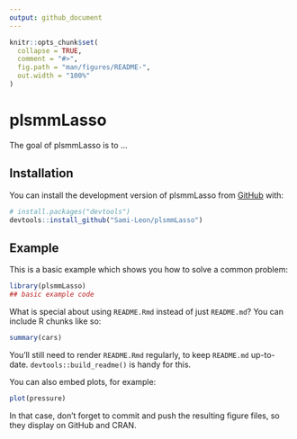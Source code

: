 ```yaml
---
output: github_document
---
```


<!-- README.md is generated from README.Rmd. Please edit that file -->

```r
knitr::opts_chunk$set(
  collapse = TRUE,
  comment = "#>",
  fig.path = "man/figures/README-",
  out.width = "100%"
)
```

# plsmmLasso

<!-- badges: start -->
<!-- badges: end -->

The goal of plsmmLasso is to ...

## Installation

You can install the development version of plsmmLasso from [GitHub](https://github.com/) with:

``` r
# install.packages("devtools")
devtools::install_github("Sami-Leon/plsmmLasso")
```

## Example

This is a basic example which shows you how to solve a common problem:

```r
library(plsmmLasso)
## basic example code
```

What is special about using `README.Rmd` instead of just `README.md`? You can include R chunks like so:

```r
summary(cars)
```

You'll still need to render `README.Rmd` regularly, to keep `README.md` up-to-date. `devtools::build_readme()` is handy for this.

You can also embed plots, for example:

```r
plot(pressure)
```

In that case, don't forget to commit and push the resulting figure files, so they display on GitHub and CRAN.
